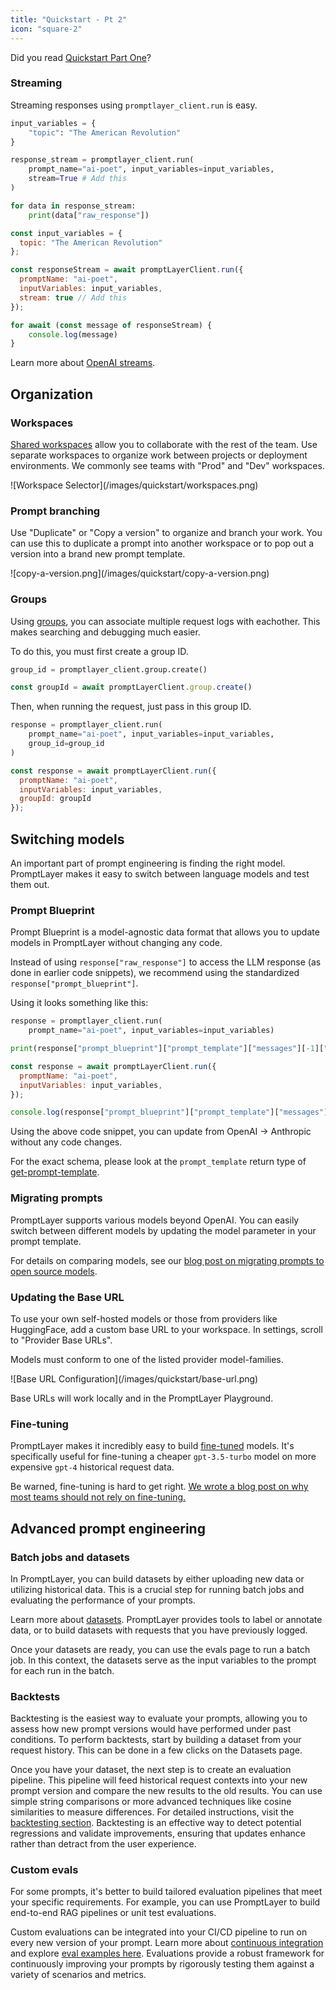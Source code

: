 ```yaml
---
title: "Quickstart - Pt 2"
icon: "square-2"
---
```


<Info>Did you read [Quickstart Part One](/quickstart)?</Info>

### Streaming

Streaming responses using `promptlayer_client.run` is easy.

<CodeGroup>

```python Python
input_variables = {
    "topic": "The American Revolution"
}

response_stream = promptlayer_client.run(
    prompt_name="ai-poet", input_variables=input_variables,
    stream=True # Add this
) 

for data in response_stream:
    print(data["raw_response"])
```

```js Javascript
const input_variables = {
  topic: "The American Revolution"
};

const responseStream = await promptLayerClient.run({
  promptName: "ai-poet", 
  inputVariables: input_variables,
  stream: true // Add this
});

for await (const message of responseStream) {
    console.log(message)
}
```

</CodeGroup>

Learn more about [OpenAI streams](https://cookbook.openai.com/examples/how_to_stream_completions).

## Organization

### Workspaces

[Shared workspaces](/why-promptlayer/shared-workspaces) allow you to collaborate with the rest of the team. Use separate workspaces to organize work between projects or deployment environments. We commonly see teams with "Prod" and "Dev" workspaces.

<Frame>
![Workspace Selector](/images/quickstart/workspaces.png)
</Frame>

### Prompt branching

Use "Duplicate" or "Copy a version" to organize and branch your work. You can use this to duplicate a prompt into another workspace or to pop out a version into a brand new prompt template.

<Frame>
![copy-a-version.png](/images/quickstart/copy-a-version.png)
</Frame>

### Groups

Using [groups](/features/prompt-history/groups), you can associate multiple request logs with eachother. This makes searching and debugging much easier.

To do this, you must first create a group ID.

<CodeGroup>

```python Python
group_id = promptlayer_client.group.create()
```

```js Javascript
const groupId = await promptLayerClient.group.create()
```

</CodeGroup>

Then, when running the request, just pass in this group ID.


<CodeGroup>

```python Python
response = promptlayer_client.run(
    prompt_name="ai-poet", input_variables=input_variables,
    group_id=group_id
)
```

```js JavaScript
const response = await promptLayerClient.run({
  promptName: "ai-poet", 
  inputVariables: input_variables,
  groupId: groupId
});
```

</CodeGroup>

## Switching models

An important part of prompt engineering is finding the right model. PromptLayer makes it easy to switch between language models and test them out.

### Prompt Blueprint

Prompt Blueprint is a model-agnostic data format that allows you to update models in PromptLayer without changing any code.

Instead of using `response["raw_response"]` to access the LLM response (as done in earlier code snippets), we recommend using the standardized `response["prompt_blueprint"]`.

Using it looks something like this:

<CodeGroup>

```python Python
response = promptlayer_client.run(
    prompt_name="ai-poet", input_variables=input_variables)

print(response["prompt_blueprint"]["prompt_template"]["messages"][-1]["content"])
```

```js JavaScript
const response = await promptLayerClient.run({
  promptName: "ai-poet", 
  inputVariables: input_variables,
});

console.log(response["prompt_blueprint"]["prompt_template"]["messages"].slice(-1)[0]["content"]);
```

</CodeGroup>

Using the above code snippet, you can update from OpenAI -> Anthropic without any code changes.

For the exact schema, please look at the `prompt_template` return type of [get-prompt-template](/reference/templates-get).

### Migrating prompts

PromptLayer supports various models beyond OpenAI. You can easily switch between different models by updating the model parameter in your prompt template.

For details on comparing models, see our [blog post on migrating prompts to open source models](https://blog.promptlayer.com/migrating-prompts-to-open-source-models-c21e1d482d6f).

### Updating the Base URL

To use your own self-hosted models or those from providers like HuggingFace, add a custom base URL to your workspace. In settings, scroll to "Provider Base URLs".

Models must conform to one of the listed provider model-families.

<Frame>
![Base URL Configuration](/images/quickstart/base-url.png)
</Frame>

Base URLs will work locally and in the PromptLayer Playground.

### Fine-tuning

PromptLayer makes it incredibly easy to build [fine-tuned](/why-promptlayer/fine-tuning) models. It's specifically useful for fine-tuning a cheaper `gpt-3.5-turbo` model on more expensive `gpt-4` historical request data.

Be warned, fine-tuning is hard to get right. [We wrote a blog post on why most teams should not rely on fine-tuning.](https://blog.promptlayer.com/why-fine-tuning-is-probably-not-for-you-37d8c4987530)

## Advanced prompt engineering

### Batch jobs and datasets

In PromptLayer, you can build datasets by either uploading new data or utilizing historical data. This is a crucial step for running batch jobs and evaluating the performance of your prompts. 

Learn more about [datasets](/features/evaluations/datasets). PromptLayer provides tools to label or annotate data, or to build datasets with requests that you have previously logged.

Once your datasets are ready, you can use the evals page to run a batch job. In this context, the datasets serve as the input variables to the prompt for each run in the batch. 

### Backtests

Backtesting is the easiest way to evaluate your prompts, allowing you to assess how new prompt versions would have performed under past conditions. To perform backtests, start by building a dataset from your request history. This can be done in a few clicks on the Datasets page.

Once you have your dataset, the next step is to create an evaluation pipeline. This pipeline will feed historical request contexts into your new prompt version and compare the new results to the old results. You can use simple string comparisons or more advanced techniques like cosine similarities to measure differences. For detailed instructions, visit the [backtesting section](/features/evaluations/continuous-integration#backtesting). Backtesting is an effective way to detect potential regressions and validate improvements, ensuring that updates enhance rather than detract from the user experience.

### Custom evals

For some prompts, it's better to build tailored evaluation pipelines that meet your specific requirements. For example, you can use PromptLayer to build end-to-end RAG pipelines or unit test evaluations. 

Custom evaluations can be integrated into your CI/CD pipeline to run on every new version of your prompt. Learn more about [continuous integration](/features/evaluations/continuous-integration) and explore [eval examples here](/features/evaluations/examples). Evaluations provide a robust framework for continuously improving your prompts by rigorously testing them against a variety of scenarios and metrics.
